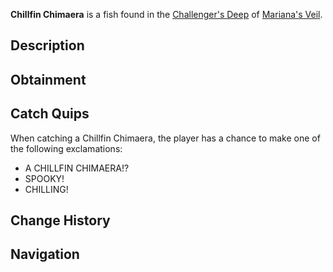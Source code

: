 {{FishInfobox
|image          = Chillfin Chimaera.png
|rarity         = Mythical
|sea            = First Sea
|location       = [[Challenger's Deep]]
|sublocation    = 
|sources        = Fishing Rod
|radar_location = 
|prog_speed     = -50
|xp             = 2800
|weather        = 
|time           = Night
|season         = Winter
|bait           = Fish Head
|base_weight    = 2600
|base_value     = 4000
|weight_range   = 1700
|base_chance    = 8
|base_resil     = 8
}}
'''Chillfin Chimaera''' is a {{Rarity|Mythical}} fish found in the [[Challenger's Deep]] of [[Mariana's Veil]].

== Description ==
{{Description|A ghostly fish with glowing fins and a long, whip-like frosty tail.|Bestiary Entry}}

== Obtainment ==
{{Description|Appears in the deepest, coldest waters, especially in the dark.|Bestiary Hint}}
{{Fish Availability|
Mariana's Veil/Challenger's Deep
|top_rods      = 
Free Spirit Rod\222082.1\293972.94;
Leviathan's Fang Rod\217425.01\284279.77;
Trident Rod\199574.18\260852.17;
Azure Of Lagoon\167748.64\239592.68;
No-Life Rod\156525.09\226933.73;
Midas Rod\97111.07\133698.53;
Wisdom Rod\111146.82\147805.6;
Phoenix Rod\107106.6\140103.51;
Magma Rod\87233.76\133462.68;
Krampus's Rod\91396.93\135858.7;
Magnet Rod\62239.49\83074.18;
Seraphic Rod\141487.97\182310.33;
Ethereal Prism Rod\139979.67\180566.43;
Astralhook Rod\139195.8\178956.82;
Challenger's Rod\138914.11\179362.31;
Rod Of The Forgotten Fang\131731.77\170720.55;
Blazebringer Rod\127200.15\166275.44;
Verdant Shear Rod\119836.84\156810.03;
Zeus Rod\118065.24\152616.83;
Rod Of The Depths\116025.46\149649.97;
Depthseeker Rod\112384.32\146569.81;
Rod Of The Exalted One\111849.48\144714.29;
Avalanche Rod\98885.89\127998.62;
Volcanic Rod\92139.62\119443.46;
Steady Rod\37392.11\48963.53
|recommended   = Trident Rod
}}

== Catch Quips ==
When catching a Chillfin Chimaera, the player has a chance to make one of the following exclamations:
* A CHILLFIN CHIMAERA!?
* SPOOKY!
* CHILLING!

== Change History ==
{{Change History|{{subst:Current Version}}}}

== Navigation ==
{{Fish Navbox|Challenger's Deep}}